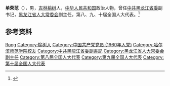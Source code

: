'''单荣范'''（{{bd|1940年|1月|}}），男，[[吉林|吉林]][[榆树|榆树]]人，[[中华人民共和国|中华人民共和国]]政治人物，曾任[[中共黑龙江省委|中共黑龙江省委]]副书记，[[黑龙江省人大常委会|黑龙江省人大常委会]]副主任，第八、九、十届全国人大代表。<ref>{{Cite book|title=中华人民共和国职官志|author=何虎生, 李耀东, 向常福主编|publisher=中国社会出版社|year=2003|isbn=9787800883934|location=北京|pages=}}</ref>

== 参考资料 ==
{{reflist}}

{{中国人物小作品}}

{{Authority control}}
{{DEFAULTSORT:Shan单}}
[[Category:单姓|Rong]]
[[Category:榆树人|Category:榆树人]]
[[Category:中国共产党党员_(1960年入党)|Category:中国共产党党员 (1960年入党)]]
[[Category:哈尔滨师范学院校友|Category:哈尔滨师范学院校友]]
[[Category:中共黑龍江省委副書記|Category:中共黑龍江省委副書記]]
[[Category:黑龙江省人大常委会副主任|Category:黑龙江省人大常委会副主任]]
[[Category:第八届全国人大代表|Category:第八届全国人大代表]]
[[Category:第九届全国人大代表|Category:第九届全国人大代表]]
[[Category:第十届全国人大代表|Category:第十届全国人大代表]]
